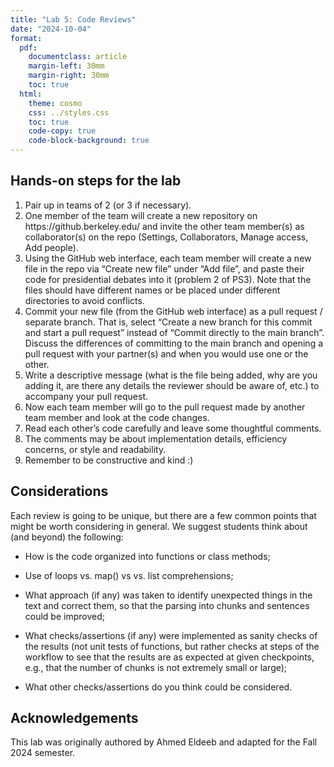 ```yaml
---
title: "Lab 5: Code Reviews"
date: "2024-10-04"
format:
  pdf:
    documentclass: article
    margin-left: 30mm
    margin-right: 30mm
    toc: true
  html:
    theme: cosmo
    css: ../styles.css
    toc: true
    code-copy: true
    code-block-background: true
---
```


## Hands-on steps for the lab

1. Pair up in teams of 2 (or 3 if necessary).
2. One member of the team will create a new repository on https://github.berkeley.edu/ and invite the other team member(s) as collaborator(s) on the repo (Settings, Collaborators, Manage access, Add people).
3. Using the GitHub web interface, each team member will create a new file in the repo via "Create new file" under "Add file", and paste their code for presidential debates into it (problem 2 of PS3). Note that the files should have different names or be placed under different directories to avoid conflicts.
4. Commit your new file (from the GitHub web interface) as a pull request / separate branch. That is, select "Create a new branch for this commit and start a pull request" instead of "Commit directly to the main branch". Discuss the differences of committing to the main branch and opening a pull request with your partner(s) and when you would use one or the other.
5. Write a descriptive message (what is the file being added, why are you adding it, are there any details the reviewer should be aware of, etc.) to accompany your pull request.
6. Now each team member will go to the pull request made by another team member and look at the code changes.
7. Read each other's code carefully and leave some thoughtful comments.
8. The comments may be about implementation details, efficiency concerns, or style and readability.
9. Remember to be constructive and kind :)

## Considerations

Each review is going to be unique, but there are a few common points that might be worth considering in general. We suggest students think about (and beyond) the following:

- How is the code organized into functions or class methods;

- Use of loops vs. map() vs vs. list comprehensions;

- What approach (if any) was taken to identify unexpected things in the text and correct them, so that the parsing into chunks and sentences could be improved;

- What checks/assertions (if any) were implemented as sanity checks of the results (not unit tests of functions, but rather checks at steps of the workflow to see that the results are as expected at given checkpoints, e.g., that the number of chunks is not extremely small or large);

- What other checks/assertions do you think could be considered.

## Acknowledgements

This lab was originally authored by Ahmed Eldeeb and adapted for the Fall 2024 semester.
